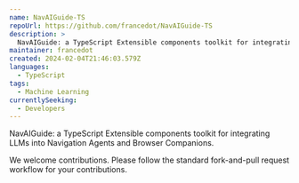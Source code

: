 ```yaml
---
name: NavAIGuide-TS
repoUrl: https://github.com/francedot/NavAIGuide-TS
description: >
  NavAIGuide: a TypeScript Extensible components toolkit for integrating LLMs into Navigation Agents and Browser Companions.
maintainer: francedot
created: 2024-02-04T21:46:03.579Z
languages:
  - TypeScript
tags:
  - Machine Learning
currentlySeeking:
  - Developers
---
```


<Overview>

NavAIGuide: a TypeScript Extensible components toolkit for integrating LLMs into Navigation Agents and Browser Companions.

</Overview>

<Contributing>

We welcome contributions. Please follow the standard fork-and-pull request workflow for your contributions.



</Contributing>
